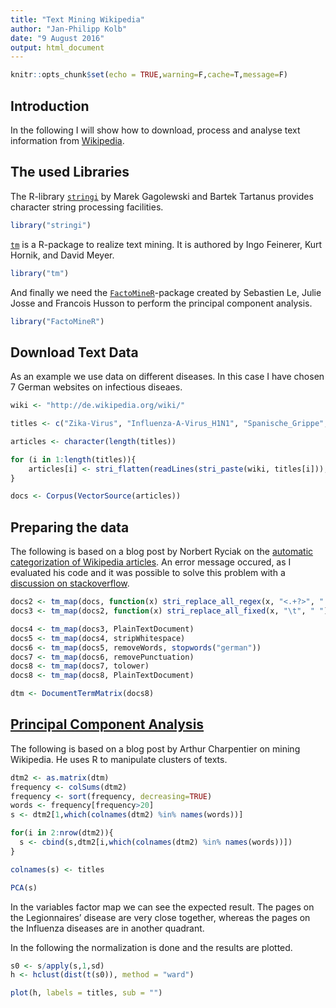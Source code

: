 ```yaml
---
title: "Text Mining Wikipedia"
author: "Jan-Philipp Kolb"
date: "9 August 2016"
output: html_document
---
```


```r
knitr::opts_chunk$set(echo = TRUE,warning=F,cache=T,message=F)
```

## Introduction

In the following I will show how to download, process and analyse text information from [Wikipedia](https://www.wikipedia.org/). 

## The used Libraries

The R-library [`stringi`](http://stringi.rexamine.com/) by Marek Gagolewski and Bartek Tartanus provides character string processing facilities.

```r
library("stringi")
```

[`tm`](http://www.jstatsoft.org/v25/i05/) is a R-package to realize text mining. It is authored by Ingo Feinerer, Kurt Hornik, and David Meyer.

```r
library("tm")
```

And finally we need the [`FactoMineR`](https://cran.r-project.org/web/packages/FactoMineR/vignettes/FactoMineR.pdf)-package created by Sebastien Le, Julie Josse and Francois Husson to perform the principal component analysis. 

```r
library("FactoMineR")
```


## Download Text Data

As an example we use data on different diseases. In this case I have chosen 7 German websites on infectious diseaes.

```r
wiki <- "http://de.wikipedia.org/wiki/"

titles <- c("Zika-Virus", "Influenza-A-Virus_H1N1", "Spanische_Grippe", "Influenzavirus","Vogelgrippe_H5N1","Legionellose-Ausbruch_in_Warstein_2013", "Legionellose-Ausbruch_in_Jülich_2014")
```


```r
articles <- character(length(titles))

for (i in 1:length(titles)){
    articles[i] <- stri_flatten(readLines(stri_paste(wiki, titles[i])), col = " ")
}

docs <- Corpus(VectorSource(articles))
```

## Preparing the data

The following is based on a blog post by Norbert Ryciak on the [automatic categorization of Wikipedia articles](http://www.rexamine.com/2014/06/text-mining-in-r-automatic-categorization-of-wikipedia-articles/). An error message occured, as I evaluated his code and it was possible to solve this problem with a [discussion on stackoverflow](http://stackoverflow.com/questions/24191728/documenttermmatrix-error-on-corpus-argument).


```r
docs2 <- tm_map(docs, function(x) stri_replace_all_regex(x, "<.+?>", " "))
docs3 <- tm_map(docs2, function(x) stri_replace_all_fixed(x, "\t", " "))

docs4 <- tm_map(docs3, PlainTextDocument)
docs5 <- tm_map(docs4, stripWhitespace)
docs6 <- tm_map(docs5, removeWords, stopwords("german"))
docs7 <- tm_map(docs6, removePunctuation)
docs8 <- tm_map(docs7, tolower)
docs8 <- tm_map(docs8, PlainTextDocument)
```


```r
dtm <- DocumentTermMatrix(docs8)  
```



## [Principal Component Analysis](https://dzone.com/articles/manipulate-clusters-of-texts)

The following is based on a blog post by  Arthur Charpentier on mining Wikipedia. He uses R to manipulate clusters of texts.

```r
dtm2 <- as.matrix(dtm)
frequency <- colSums(dtm2)
frequency <- sort(frequency, decreasing=TRUE)
words <- frequency[frequency>20]
s <- dtm2[1,which(colnames(dtm2) %in% names(words))]

for(i in 2:nrow(dtm2)){
  s <- cbind(s,dtm2[i,which(colnames(dtm2) %in% names(words))])
} 

colnames(s) <- titles
```

```r
PCA(s)
```

In the variables factor map we can see the expected result. The pages on the Legionnaires' disease are very close together, whereas the pages on the Influenza diseases are in another quadrant. 


In the following the normalization is done and the results are plotted. 

```r
s0 <- s/apply(s,1,sd)
h <- hclust(dist(t(s0)), method = "ward")

plot(h, labels = titles, sub = "")
```
